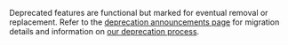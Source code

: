 <Note title="Deprecation announced">

  Deprecated features are functional but  marked for eventual removal or
  replacement. Refer to the
  [deprecation announcements page](/vault/docs/deprecation#announcements) for
  migration details and information on
  [our deprecation process](/vault/docs/deprecation#phases).

</Note>